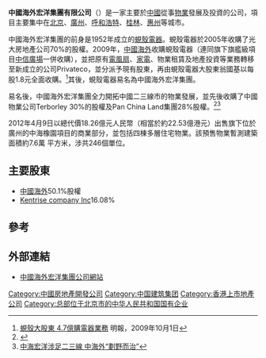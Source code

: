 {{Infobox_Company |
  company_name = 中國海外宏洋集團<br>China Overseas Grand Ocean Group |
  company_logo = [[File:Coli.gif|File:Coli.gif]] |
  company_type = [[國有企業|國有企業]] ([[紅籌股|紅籌股]]) |
  foundation = 2009年 |
  location = [[香港|香港]]|
  industry = [[房地產|房地產]]|
  chairman0 = [[肖肖|肖肖]] |
  sales =  |
  profit =  |
  asset =  |
  market_value = |
  num_employees = |
  revenue = |
  products = |
  parents = [[中國海外|中國海外]]|
  homepage = [http://www.cogogl.com.hk/ 中國海外宏洋集團公司網站]
}}
'''中國海外宏洋集團有限公司'''（{{sehk|0081}}）是一家主要於[[中國|中國]]從事[[物業|物業]]發展及投資的公司，項目主要集中在[[北京|北京]]、[[廣州|廣州]]、[[呼和浩特|呼和浩特]]、[[桂林|桂林]]、[[惠州|惠州]]等城市。

中國海外宏洋集團的前身是1952年成立的[[蜆殼電器|蜆殼電器]]。蜆殼電器於2005年收購了光大房地產公司70%的股權。2009年，[[中國海外|中國海外]]收購蜆殼電器（連同旗下旗艦級項目[[廣州中信廣場|中信廣場]]一併收購），並把原有[[電風扇|電風扇]]、[[家電|家電]]、物業租賃及地產投資等業務轉移至新成立的公司Privateco，並分派予現有股東，再由蜆殼電器大股東翁國基以每股1.8元全面收購。<ref>[http://www.mpfinance.com/htm/Finance/20091001/News/eb_ebb1.htm 蜆殼大股東 4.7億購電器業務] {{Wayback|url=http://www.mpfinance.com/htm/Finance/20091001/News/eb_ebb1.htm |date=20091003123240 }} 明報，2009年10月1日</ref>其後，蜆殼電器易名為中國海外宏洋集團。

易名後，中國海外宏洋集團全力開拓中國二三線市的物業發展，並先後收購了中國物業公司Terborley 30%的股權及Pan China Land集團28%股權。<ref>{{Cite web |url=http://zzhz.zjol.com.cn/05zzhz/system/2010/11/15/017089977.shtml |title=中国海外宏洋合资46.4亿元竞得银川11幅地块 |accessdate=2011-01-22 |archive-date=2010-11-19 |archive-url=https://web.archive.org/web/20101119040948/http://zzhz.zjol.com.cn/05zzhz/system/2010/11/15/017089977.shtml |dead-url=no }}</ref><ref>[http://house.china.com.cn/Company/view/286236.htm 中海宏洋涉足二三線 中海外“劃野而治”]{{dead link|date=2018年5月 |bot=InternetArchiveBot |fix-attempted=yes }}</ref>

2012年4月9日以總代價18.26億元人民幣（相當於約22.53億港元）出售旗下位於廣州的中海橡園項目的商業部分，並包括四棟多層住宅物業。該預售物業暫測建築面積約7.6萬
平方米，涉共246個單位。

==主要股東==
*[[中國海外|中國海外]]50.1%股權
*[[Kentrise_company_Inc|Kentrise company Inc]]16.08%

==參考==
{{reflist}}

==外部連結==
*[http://www.cogogl.com.hk/ 中國海外宏洋集團公司網站]{{Wayback|url=http://www.cogogl.com.hk/ |date=20111209090132 }}

[[Category:中國房地產開發公司|Category:中國房地產開發公司]]
[[Category:中国建筑集团|Category:中国建筑集团]]
[[Category:香港上市地產公司|Category:香港上市地產公司]]
[[Category:总部位于北京市的中华人民共和国国有企业|Category:总部位于北京市的中华人民共和国国有企业]]